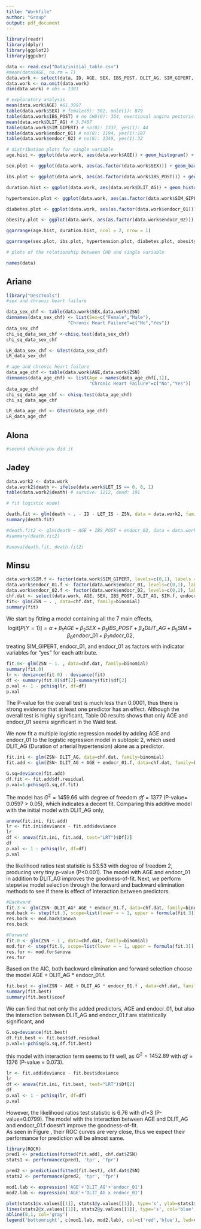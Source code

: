 ```yaml
---
title: "Workfile"
author: "Group"
output: pdf_document
---
```


```r
library(readr)
library(dplyr)
library(ggplot2)
library(ggpubr)
```


```r
data <- read.csv("Data/initial_table.csv")
#mean(data$AGE, na.rm = T)
data.work <- select(data, ID, AGE, SEX, IBS_POST, DLIT_AG, SIM_GIPERT, endocr_01, endocr_02, ZSN, LET_IS) 
data.work <- na.omit(data.work)
dim(data.work) # obs = 1381 

# exploratory analysis
mean(data.work$AGE) #61.3997
table(data.work$SEX) # female(0): 502, male(1): 879
table(data.work$IBS_POST) # no CHD(0): 354, exertional angina pectoris(1):443, unstable angina pectoris(2):584
mean(data.work$DLIT_AG) # 3.3407
table(data.work$SIM_GIPERT) # no(0): 1337, yes(1): 44
table(data.work$endocr_01) # no(0): 1194, yes(1):187
table(data.work$endocr_02) # no(0): 1349, yes(1):32

# distribution plots for single variable
age.hist <- ggplot(data.work, aes(data.work$AGE)) + geom_histogram() + labs(title = "age distribution", x = "age")

sex.plot <- ggplot(data.work, aes(as.factor(data.work$SEX))) + geom_bar() + labs(title = "distribution of sex", x = "sex") + scale_x_discrete(labels = c("female", "male"))

ibs.plot <- ggplot(data.work, aes(as.factor(data.work$IBS_POST))) + geom_bar() + labs(title = "distribution of CHD in recent weeks", x = "type of CHD") + scale_x_discrete(labels = c("no CHD", "extertional angina pectoris", "unstable angina pectoris"))

duration.hist <- ggplot(data.work, aes(data.work$DLIT_AG)) + geom_histogram() + labs(title = "duration of arterial hypertension", x = "years")

hypertension.plot <- ggplot(data.work, aes(as.factor(data.work$SIM_GIPERT))) + geom_bar() + labs(title = "distribution of hypertension", x = "hypertension") + scale_x_discrete(labels = c("no", "yes"))

diabetes.plot <- ggplot(data.work, aes(as.factor(data.work$endocr_01))) + geom_bar() + labs(title = "distribution of diabetes", x = "diabetes") + scale_x_discrete(labels = c("no", "yes"))

obesity.plot <- ggplot(data.work, aes(as.factor(data.work$endocr_02))) + geom_bar() + labs(title = "distribution of obesity", x = "obesity") + scale_x_discrete(labels = c("no", "yes"))

ggarrange(age.hist, duration.hist, ncol = 2, nrow = 1)

ggarrange(sex.plot, ibs.plot, hypertension.plot, diabetes.plot, obesity.plot, ncol = 3, nrow = 2)

# plots of the relationship between CHD and single variable

```



```r
names(data)
```


## Ariane
```r
library("DescTools")
#sex and chronic heart failure

data_sex_chf <- table(data.work$SEX,data.work$ZSN)
dimnames(data_sex_chf) <- list(Sex=c("Female","Male"),         
                       "Chronic Heart Failure"=c("No","Yes"))
data_sex_chf
chi_sq_data_sex_chf <-chisq.test(data_sex_chf)
chi_sq_data_sex_chf

LR_data_sex_chf <- GTest(data_sex_chf)
LR_data_sex_chf
```


```r
# age and chronic heart failure
data_age_chf <- table(data.work$AGE,data.work$ZSN)
dimnames(data_age_chf) <- list(Age = names(data_age_chf[,1]),
                               "Chronic Heart Failure"=c("No","Yes"))
data_age_chf
chi_sq_data_age_chf <- chisq.test(data_age_chf)
chi_sq_data_age_chf

LR_data_age_chf <- GTest(data_age_chf)
LR_data_age_chf

```


 





## Alona
```r
#second chance-you did it
```


## Jadey
```r
data.work2 <- data.work
data.work2$death <- ifelse(data.work$LET_IS == 0, 0, 1)
table(data.work2$death) # survive: 1212, dead: 191

# fit logistic model

death.fit <- glm(death ~ . - ID - LET_IS - ZSN, data = data.work2, family = binomial)
summary(death.fit)

#death.fit2 <- glm(death ~ AGE + IBS_POST + endocr_02, data = data.work2, family = binomial)
#summary(death.fit2)

#anova(death.fit, death.fit2)
```


## Minsu
```r
data.work$SIM.f <- factor(data.work$SIM_GIPERT, levels=c(0,1), labels = c("no","yes"))
data.work$endocr_01.f <- factor(data.work$endocr_01, levels=c(0,1), labels = c("no","yes"))
data.work$endocr_02.f <- factor(data.work$endocr_02, levels=c(0,1), labels = c("no","yes"))
chf.dat <- select(data.work, AGE, SEX, IBS_POST, DLIT_AG, SIM.f, endocr_01.f, endocr_02.f, ZSN) 
fit<- glm(ZSN ~ . , data=chf.dat, family=binomial)
summary(fit)
```

We start by fitting a model containing all the 7 main effects,
$$\text{logit}[P(Y=1)]=\alpha+\beta_1AGE+\beta_2SEX+\beta_3IBS\_POST+\beta_4DLIT\_AG+\beta_5SIM+\beta_6endocr\_01+\beta_7ndocr\_02,$$
treating SIM_GIPERT, endocr_01, and endocr_01 as factors with indicator variables for "yes" for each attribute.  

```r
fit.0<- glm(ZSN ~ 1. , data=chf.dat, family=binomial)
summary(fit.0)
lr <- deviance(fit.0) - deviance(fit)
df <- summary(fit.0)$df[2]-summary(fit)$df[2]
p.val <- 1 - pchisq(lr, df=df)
p.val
```

The P-value for the overall test is much less than 0.0001, thus there is strong evidence that at least one predictor has an effect. Although the overall test is highly significant, Table 00 results shows that only AGE and endocr_01 seems significant in the Wald test. 

We now fit a multiple logistic regression model by adding AGE and endocr_01 to the logistic regression model in subtopic 2, which used DLIT_AG (Duration of arterial hypertension) alone as a predictor.   

```r
fit.ini <- glm(ZSN~ DLIT_AG, data=chf.dat, family=binomial)
fit.add <- glm(ZSN~ DLIT_AG + AGE + endocr_01.f, data=chf.dat, family=binomial)

```
```r
G.sq=deviance(fit.add)
df.fit <- fit.add$df.residual
p.val=1-pchisq(G.sq,df.fit)
```

The model has $G^2=1459.66$ with degree of freedom $df = 1377$ (P-value= 0.0597 > 0.05), which indicates a decent fit. 
Comparing this additive model with the initial model with DLIT_AG only, 

```r
anova(fit.ini, fit.add)
lr <- fit.ini$deviance - fit.add$deviance
lr
df <- anova(fit.ini, fit.add, test="LRT")$Df[2]
df
p.val <- 1 - pchisq(lr, df=df)
p.val
```


the likelihood ratios test statistic is 53.53 with degree of freedom 2, producing very tiny p-value (P<0.001). The model with AGE and endocr_01 in addition to DLIT_AG improves the goodness-of-fit. Next, we perform stepwise model selection through the forward and backward elimination methods to see if there is effect of interaction between predictors.  
```r
#Backward
fit.3 <- glm(ZSN~ DLIT_AG* AGE * endocr_01.f, data=chf.dat, family=binomial)
mod.back <- step(fit.3, scope=list(lower = ~ 1, upper = formula(fit.3)), scale = 1, trace = T, direction = "backward")
res.back <- mod.back$anova
res.back 
```

```r
#Forward
fit.0 <- glm(ZSN ~ 1 , data=chf.dat, family=binomial)
mod.for <- step(fit.0, scope=list(lower = ~ 1, upper = formula(fit.3)), scale = 1, trace = T, direction = "forward")
res.for <- mod.for$anova
res.for 
```
Based on the AIC, both backward elimination and forward selection choose the model AGE + DLIT_AG * endocr_01.f. 

```r
fit.best <- glm(ZSN ~ AGE + DLIT_AG * endocr_01.f , data=chf.dat, family=binomial)
summary(fit.best)
summary(fit.best)$coef
```

We can find that not only the added predictors, AGE and endocr_01, but also the interaction between DLIT_AG and endocr_01.f
are statistically significant, and  
```r
G.sq=deviance(fit.best)
df.fit.best <- fit.best$df.residual
p.val=1-pchisq(G.sq,df.fit.best)
```
this model with interaction term seems to fit well, as $G^2=1452.89$ with $df=1376$ (P-value = 0.073).

```r
lr <- fit.add$deviance - fit.best$deviance
lr
df <- anova(fit.ini, fit.best, test="LRT")$Df[2]
df
p.val <- 1 - pchisq(lr, df=df)
p.val
```

However, the likelihood ratios test statistic is 6.76 with df=3 (P-value=0.0799). The model with the interaction between AGE and DLIT_AG and endocr_01.f doesn't improve the goodness-of-fit.  
As seen in Figure , their ROC curves are very close, thus we expect their performance for prediction will be almost same. 

```r
library(ROCR)
pred1 <- prediction(fitted(fit.add), chf.dat$ZSN)
stats1 <- performance(pred1, 'tpr', 'fpr')

pred2 <- prediction(fitted(fit.best), chf.dat$ZSN)
stats2 <- performance(pred2, 'tpr', 'fpr')

mod1.lab <- expression('AGE'+'DLIT_AG'+'endocr_01')
mod2.lab <- expression('AGE'+'DLIT_AG x endocr_01')

plot(stats1@x.values[[1]], stats1@y.values[[1]], type='s', ylab=stats1@y.name, xlab=stats1@x.name, col='red', lwd=2)
lines(stats2@x.values[[1]], stats2@y.values[[1]], type='s', col='blue', lty=2)
abline(0,1, col='gray')
legend('bottomright', c(mod1.lab, mod2.lab), col=c('red','blue'), lwd=c(2,1), lty=1:2, cex=.9, bty='n')
```

